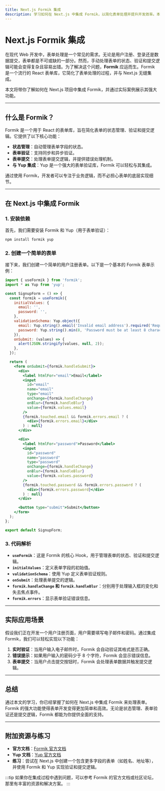 ```yaml
---
title: Next.js Formik 集成
description: 学习如何在 Next.js 中集成 Formik，以简化表单处理并提升开发效率。本文将从基础概念到实际应用逐步讲解，适合初学者。
---
```


# Next.js Formik 集成

在现代 Web 开发中，表单处理是一个常见的需求。无论是用户注册、登录还是数据提交，表单都是不可或缺的一部分。然而，手动处理表单的状态、验证和提交逻辑可能会变得复杂且容易出错。为了解决这个问题，**Formik** 应运而生。Formik 是一个流行的 React 表单库，它简化了表单处理的过程，并与 Next.js 无缝集成。

本文将带你了解如何在 Next.js 项目中集成 Formik，并通过实际案例展示其强大功能。

---

## 什么是 Formik？

Formik 是一个用于 React 的表单库，旨在简化表单的状态管理、验证和提交逻辑。它提供了以下核心功能：

- **状态管理**：自动管理表单字段的状态。
- **表单验证**：支持同步和异步验证。
- **表单提交**：处理表单提交逻辑，并提供错误处理机制。
- **与 Yup 集成**：Yup 是一个强大的表单验证库，Formik 可以轻松与其集成。

通过使用 Formik，开发者可以专注于业务逻辑，而不必担心表单的底层实现细节。

---

## 在 Next.js 中集成 Formik

### 1. 安装依赖

首先，我们需要安装 Formik 和 Yup（用于表单验证）：

```bash
npm install formik yup
```

### 2. 创建一个简单的表单

接下来，我们创建一个简单的用户注册表单。以下是一个基本的 Formik 表单示例：

```jsx
import { useFormik } from 'formik';
import * as Yup from 'yup';

const SignupForm = () => {
  const formik = useFormik({
    initialValues: {
      email: '',
      password: '',
    },
    validationSchema: Yup.object({
      email: Yup.string().email('Invalid email address').required('Required'),
      password: Yup.string().min(8, 'Password must be at least 8 characters').required('Required'),
    }),
    onSubmit: (values) => {
      alert(JSON.stringify(values, null, 2));
    },
  });

  return (
    <form onSubmit={formik.handleSubmit}>
      <div>
        <label htmlFor="email">Email</label>
        <input
          id="email"
          name="email"
          type="email"
          onChange={formik.handleChange}
          onBlur={formik.handleBlur}
          value={formik.values.email}
        />
        {formik.touched.email && formik.errors.email ? (
          <div>{formik.errors.email}</div>
        ) : null}
      </div>

      <div>
        <label htmlFor="password">Password</label>
        <input
          id="password"
          name="password"
          type="password"
          onChange={formik.handleChange}
          onBlur={formik.handleBlur}
          value={formik.values.password}
        />
        {formik.touched.password && formik.errors.password ? (
          <div>{formik.errors.password}</div>
        ) : null}
      </div>

      <button type="submit">Submit</button>
    </form>
  );
};

export default SignupForm;
```

### 3. 代码解析

- **`useFormik`**：这是 Formik 的核心 Hook，用于管理表单的状态、验证和提交逻辑。
- **`initialValues`**：定义表单字段的初始值。
- **`validationSchema`**：使用 Yup 定义表单验证规则。
- **`onSubmit`**：处理表单提交的逻辑。
- **`formik.handleChange` 和 `formik.handleBlur`**：分别用于处理输入框的变化和失去焦点事件。
- **`formik.errors`**：显示表单验证错误信息。

---

## 实际应用场景

假设我们正在开发一个用户注册页面，用户需要填写电子邮件和密码。通过集成 Formik，我们可以轻松实现以下功能：

1. **实时验证**：当用户输入电子邮件时，Formik 会自动验证其格式是否正确。
2. **错误提示**：如果用户输入的密码少于 8 个字符，Formik 会显示错误信息。
3. **表单提交**：当用户点击提交按钮时，Formik 会处理表单数据并触发提交逻辑。

---

## 总结

通过本文的学习，你已经掌握了如何在 Next.js 中集成 Formik 来处理表单。Formik 的强大功能使得表单开发变得更加简单和高效。无论是状态管理、表单验证还是提交逻辑，Formik 都能为你提供全面的支持。

---

## 附加资源与练习

- **官方文档**：[Formik 官方文档](https://formik.org/)
- **Yup 文档**：[Yup 官方文档](https://github.com/jquense/yup)
- **练习**：尝试在 Next.js 中创建一个包含更多字段的表单（如姓名、地址等），并使用 Formik 和 Yup 实现验证和提交逻辑。

:::tip
如果你在集成过程中遇到问题，可以参考 Formik 的官方文档或社区论坛，那里有丰富的资源和解决方案。
:::